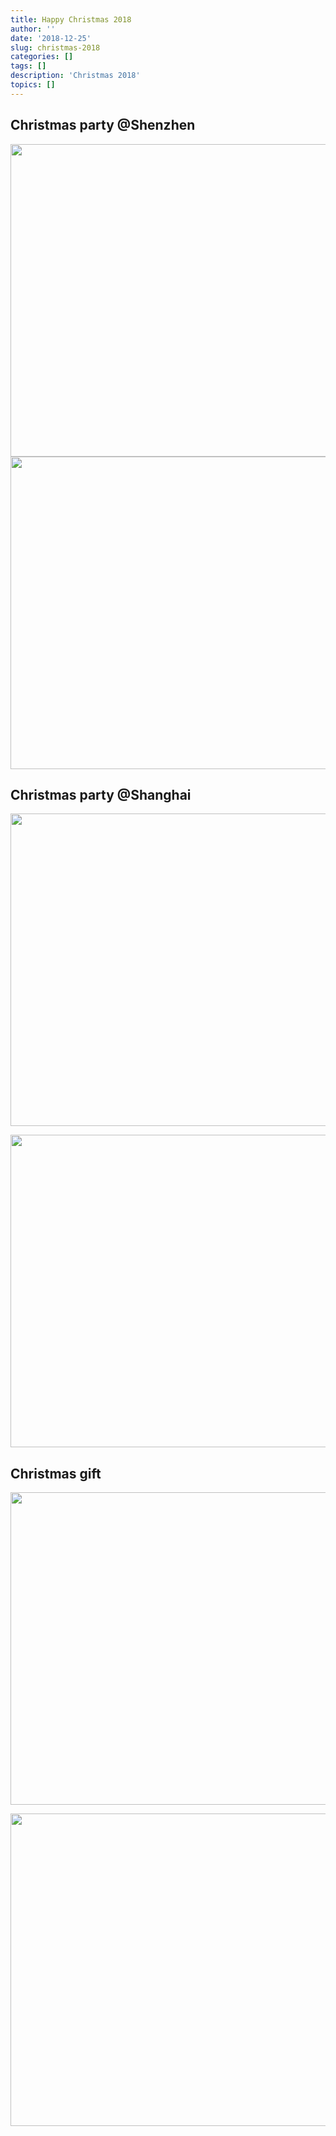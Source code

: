 ```yaml
---
title: Happy Christmas 2018
author: ''
date: '2018-12-25'
slug: christmas-2018
categories: []
tags: []
description: 'Christmas 2018'
topics: []
---
```


## Christmas party @Shenzhen
![](/post\christmas-2018/001.jpeg){width=700px height=500px}
![](/post\christmas-2018/002.JPG){width=700px height=500px}



## Christmas party @Shanghai

![](/post\christmas-2018/003.jpeg){width=700px height=500px}

![](/post\christmas-2018/004.JPG){width=700px height=500px}


## Christmas gift

![](/post\christmas-2018/005.jpeg){width=700px height=500px}

![](/post\christmas-2018/006.jpeg){width=700px height=500px}





